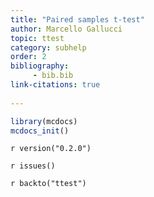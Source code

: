 ```yaml
---
title: "Paired samples t-test"
author: Marcello Gallucci 
topic: ttest
category: subhelp
order: 2
bibliography: 
     - bib.bib
link-citations: true
        
---
```



```r
library(mcdocs)
mcdocs_init()

```

`r version("0.2.0")`


`r issues()`

`r backto("ttest")`
